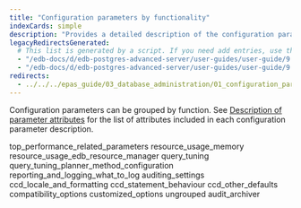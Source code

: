 ```yaml
---
title: "Configuration parameters by functionality"
indexCards: simple
description: "Provides a detailed description of the configuration parameters, grouped by function"
legacyRedirectsGenerated:
  # This list is generated by a script. If you need add entries, use the `legacyRedirects` key.
  - "/edb-docs/d/edb-postgres-advanced-server/user-guides/user-guide/9.6/EDB_Postgres_Advanced_Server_Guide.1.11.html"
  - "/edb-docs/d/edb-postgres-advanced-server/user-guides/user-guide/9.5/EDB_Postgres_Enterprise_Guide.1.011.html"
redirects:
  - ../../../epas_guide/03_database_administration/01_configuration_parameters/03_configuration_parameters_by_functionality #generated for docs/epas/reorg-role-use-case-mode
---
```


<div id="configuration_parameters_by_functionality" class="registered_link"></div>

Configuration parameters can be grouped by function. See [Description of parameter attributes](attribute_descriptions) for the list of attributes included in each configuration parameter description. 

<div class="toctree" maxdepth="3">

top_performance_related_parameters resource_usage_memory resource_usage_edb_resource_manager query_tuning query_tuning_planner_method_configuration reporting_and_logging_what_to_log auditing_settings ccd_locale_and_formatting ccd_statement_behaviour ccd_other_defaults compatibility_options customized_options ungrouped audit_archiver

</div>
